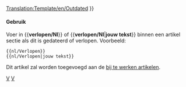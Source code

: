 <noinclude>[[Translation:Template/en/Outdated]]</noinclude><noinclude></noinclude>{{en/Ambox| type  = content
| image = en/Outdated content.png | alt = Inhoud gedateerd
| text  = <strong>Verlopen</strong><br />
Dit artikel of sectie is verlopen. Delen van de inhoud zijn niet langer accuraat door veranderingen in de laatste release. A.u.b de inhoud bijwerken. {{#IF: {{{1|}}} |<br>{{{1}}}|}}
}}<includeonly>{{{2|[[Category:nl/Bij te werken artikelen]]}}}</includeonly><noinclude>

====Gebruik====
Voer in <nowiki>{{</nowiki>'''verlopen/Nl'''<nowiki>}}</nowiki> of <nowiki>{{</nowiki>'''verlopen/Nl'''|'''jouw tekst'''<nowiki>}}</nowiki> binnen een artikel sectie als dit is gedateerd of verlopen. Voorbeeld:
<pre>
{{nl/Verlopen}} 
{{nl/Verlopen|jouw tekst}}
</pre>
Dit artikel zal worden toegevoegd aan de [[:Category:nl/Bij te werken artikelen|bij te werken artikelen]].

[[Category:nl/Sjablonen|V]][[Category:nl/Berichtenbox|V]]
</noinclude>